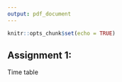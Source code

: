 ```yaml
---
output: pdf_document
---
```


```r
knitr::opts_chunk$set(echo = TRUE)
```

## Assignment 1:

Time table 